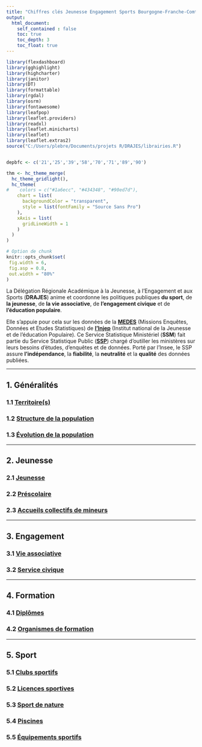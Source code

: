 ---
title: "Chiffres clés Jeunesse Engagement Sports Bourgogne-Franche-Comté"
output:
  html_document:
    self_contained : false
    toc: true
    toc_depth: 3
    toc_float: true
---
```{r setup, include=F ,echo=FALSE, cache=F}
library(flexdashboard)
library(gghighlight)
library(highcharter)
library(janitor)
library(DT)
library(formattable)
library(rgdal)
library(osrm)
library(fontawesome)
library(leafpop)
library(leaflet.providers) 
library(readxl)
library(leaflet.minicharts)
library(leaflet)
library(leaflet.extras2)
source("C:/Users/plebre/Documents/projets R/DRAJES/librairies.R")


depbfc <- c('21','25','39','58','70','71','89','90')

thm <- hc_theme_merge(
  hc_theme_gridlight(),
  hc_theme(
#    colors = c("#1a6ecc", "#434348", "#90ed7d"),
    chart = list(
      backgroundColor = "transparent",
      style = list(fontFamily = "Source Sans Pro")
    ),
    xAxis = list(
      gridLineWidth = 1
    )
  )
)

# Option de chunk
knitr::opts_chunk$set(
 fig.width = 6,
 fig.asp = 0.8,
 out.width = "80%"
)
```



La Délégation Régionale Académique à la Jeunesse, à l'Engagement et aux Sports (**DRAJES**) anime et coordonne les politiques publiques **du sport**, de **la jeunesse**, de **la vie associative**, de **l'engagement civique** et de **l'éducation populaire**.

Elle s'appuie pour cela sur les données de la **[MEDES](https://injep.fr/linstitut/missions/mission-enquetes-donnees-et-etudes-statistiques-medes/)** (Missions Enquêtes, Données et Etudes Statistiques) de **[l'Injep](https://injep.fr/)** (Institut national de la Jeunesse et de l'éducation Populaire). Ce Service Statistique Ministériel (**SSM**) fait partie du Service Statistique Public (**[SSP](https://www.insee.fr/fr/information/1302192)**) chargé d'outiller les ministères sur leurs besoins d'études, d'enquêtes et de données. Porté par l'Insee, le SSP assure **l'indépendance**, la **fiabilité**, la **neutralité** et la **qualité** des données publiées.


---------------

## 1. **Généralités**  
###  1.1 [Territoire(s)](1.1_demo.html)  
###  1.2 [Structure de la population](1.2_structure.html)  
###  1.3 [Évolution de la population](1.3_evol.html)  

---------------

## 2. **Jeunesse**   
###  2.1 [Jeunesse](2.1_jeunesse.html)   
###  2.2 [Préscolaire](2.2_presco.html)  
###  2.3 [Accueils collectifs de mineurs](2.3_ACM.html)    

--------------- 

## 3. **Engagement**   
###  3.1 [Vie associative](3.1_VA.html)   
###  3.2 [Service civique](3.2_SC.html)   

---------------

## 4. **Formation**   
###  4.1 [Diplômes](4.1_diplomes.html)   
###  4.2 [Organismes de formation](4.2_OF3.html)
  
---------------

## 5. **Sport**    
###  5.1 [Clubs sportifs](5.1_clubs.html)  
###  5.2 [Licences sportives](5.2_licences.html)  
###  5.3 [Sport de nature](5.3_nature.html)  
###  5.4 [Piscines](5.4_piscines.html)  
###  5.5 [Équipements sportifs](5.5_RES.html)  